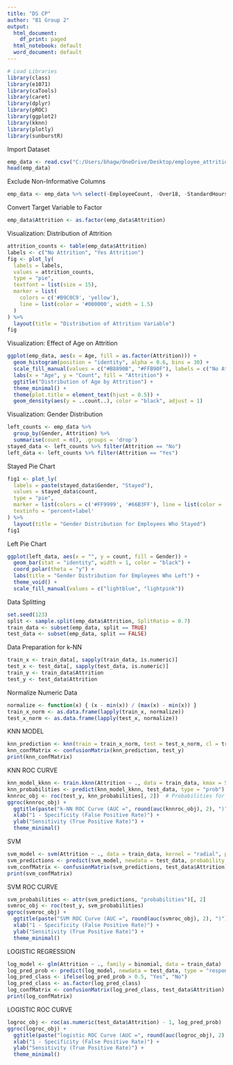 ---
title: "DS CP"
author: "B1 Group 2"
output:
  html_document:
    df_print: paged
  html_notebook: default
  word_document: default
---

```{r}
# Load Libraries
library(class)
library(e1071)
library(caTools)
library(caret)
library(dplyr)
library(pROC)
library(ggplot2)
library(kknn)
library(plotly)
library(sunburstR)
```


Import Dataset
```{r}
emp_data <- read.csv("C:/Users/bhagw/OneDrive/Desktop/employee_attrition.csv")
head(emp_data)
```

Exclude Non-Informative Columns
```{r}
emp_data <- emp_data %>% select(-EmployeeCount, -Over18, -StandardHours)
```

Convert Target Variable to Factor
```{r}
emp_data$Attrition <- as.factor(emp_data$Attrition)
```


Visualization: Distribution of Attrition
```{r}
attrition_counts <- table(emp_data$Attrition)
labels <- c("No Attrition", "Yes Attrition")
fig <- plot_ly(
  labels = labels,
  values = attrition_counts,
  type = "pie",
  textfont = list(size = 15),
  marker = list(
    colors = c('#B9C0C9', 'yellow'),
    line = list(color = '#000000', width = 1.5)
  )
) %>%
  layout(title = "Distribution of Attrition Variable")
fig
```


Visualization: Effect of Age on Attrition
```{r}
ggplot(emp_data, aes(x = Age, fill = as.factor(Attrition))) +
  geom_histogram(position = "identity", alpha = 0.6, bins = 30) +
  scale_fill_manual(values = c("#B8890B", "#FFB90F"), labels = c("No Attrition", "Yes Attrition")) +
  labs(x = "Age", y = "Count", fill = "Attrition") +
  ggtitle("Distribution of Age by Attrition") +
  theme_minimal() +
  theme(plot.title = element_text(hjust = 0.5)) +
  geom_density(aes(y = ..count..), color = "black", adjust = 1)
```

Visualization: Gender Distribution
```{r}
left_counts <- emp_data %>%
  group_by(Gender, Attrition) %>%
  summarise(count = n(), .groups = 'drop')
stayed_data <- left_counts %>% filter(Attrition == "No")
left_data <- left_counts %>% filter(Attrition == "Yes")
```


Stayed Pie Chart
```{r}
fig1 <- plot_ly(
  labels = paste(stayed_data$Gender, "Stayed"),
  values = stayed_data$count,
  type = "pie",
  marker = list(colors = c('#FF9999', '#66B3FF'), line = list(color = '#000000', width = 1.5)),
  textinfo = 'percent+label'
) %>%
  layout(title = "Gender Distribution for Employees Who Stayed")
fig1
```


Left Pie Chart
```{r}
ggplot(left_data, aes(x = "", y = count, fill = Gender)) +
  geom_bar(stat = "identity", width = 1, color = "black") +
  coord_polar(theta = "y") +
  labs(title = "Gender Distribution for Employees Who Left") +
  theme_void() +
  scale_fill_manual(values = c("lightblue", "lightpink"))
```

Data Splitting
```{r}
set.seed(123)
split <- sample.split(emp_data$Attrition, SplitRatio = 0.7)
train_data <- subset(emp_data, split == TRUE)
test_data <- subset(emp_data, split == FALSE)
```


Data Preparation for k-NN
```{r}
train_x <- train_data[, sapply(train_data, is.numeric)]
test_x <- test_data[, sapply(test_data, is.numeric)]
train_y <- train_data$Attrition
test_y <- test_data$Attrition
```


Normalize Numeric Data
```{r}
normalize <- function(x) { (x - min(x)) / (max(x) - min(x)) }
train_x_norm <- as.data.frame(lapply(train_x, normalize))
test_x_norm <- as.data.frame(lapply(test_x, normalize))
```


KNN MODEL
```{r}
knn_prediction <- knn(train = train_x_norm, test = test_x_norm, cl = train_y, k = 5)
knn_confMatrix <- confusionMatrix(knn_prediction, test_y)
print(knn_confMatrix)
```

KNN ROC CURVE
```{r}
knn_model_kknn <- train.kknn(Attrition ~ ., data = train_data, kmax = 5, distance = 2)
knn_probabilities <- predict(knn_model_kknn, test_data, type = "prob")
knnroc_obj <- roc(test_y, knn_probabilities[, 2])  # Probabilities for "Yes" class
ggroc(knnroc_obj) +
  ggtitle(paste("k-NN ROC Curve (AUC =", round(auc(knnroc_obj), 2), ")")) +
  xlab("1 - Specificity (False Positive Rate)") +
  ylab("Sensitivity (True Positive Rate)") +
  theme_minimal()
```

SVM 
```{r}
svm_model <- svm(Attrition ~ ., data = train_data, kernel = "radial", probability = TRUE)
svm_predictions <- predict(svm_model, newdata = test_data, probability = TRUE)
svm_confMatrix <- confusionMatrix(svm_predictions, test_data$Attrition)
print(svm_confMatrix)
```
SVM ROC CURVE
```{r}
svm_probabilities <- attr(svm_predictions, "probabilities")[, 2] 
svmroc_obj <- roc(test_y, svm_probabilities)
ggroc(svmroc_obj) +
  ggtitle(paste("SVM ROC Curve (AUC =", round(auc(svmroc_obj), 2), ")")) +
  xlab("1 - Specificity (False Positive Rate)") +
  ylab("Sensitivity (True Positive Rate)") +
  theme_minimal()
```

LOGISTIC REGRESSION
```{r}
log_model <- glm(Attrition ~ ., family = binomial, data = train_data)
log_pred_prob <- predict(log_model, newdata = test_data, type = "response")
log_pred_class <- ifelse(log_pred_prob > 0.5, "Yes", "No")
log_pred_class <- as.factor(log_pred_class)
log_confMatrix <- confusionMatrix(log_pred_class, test_data$Attrition)
print(log_confMatrix)
```
LOGISTIC ROC CURVE
```{r}
logroc_obj <- roc(as.numeric(test_data$Attrition) - 1, log_pred_prob)
ggroc(logroc_obj) +
  ggtitle(paste("logistic ROC Curve (AUC =", round(auc(logroc_obj), 2), ")")) +
  xlab("1 - Specificity (False Positive Rate)") +
  ylab("Sensitivity (True Positive Rate)") +
  theme_minimal()
```

